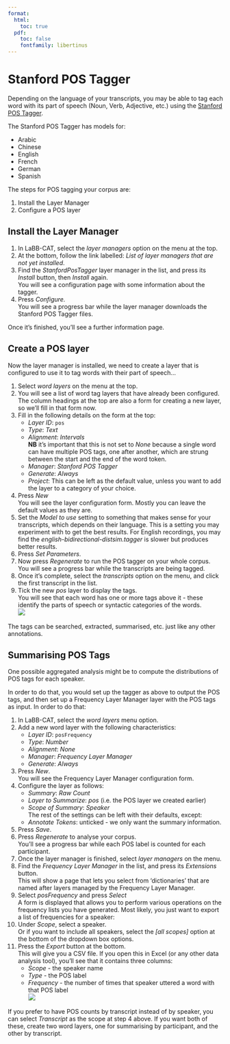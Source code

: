 ```yaml
---
format:
  html:
    toc: true
  pdf: 
    toc: false
    fontfamily: libertinus
---
```

# Stanford POS Tagger

Depending on the language of your transcripts, you may be able to tag each word with its part of speech (Noun, Verb, Adjective, etc.) using the 
[Stanford POS Tagger](https://nlp.stanford.edu/software/tagger.html).

The Stanford POS Tagger has models for:

- Arabic
- Chinese
- English
- French
- German
- Spanish

The steps for POS tagging your corpus are:

1. Install the Layer Manager
2. Configure a POS layer

## Install the Layer Manager

1. In LaBB-CAT, select the *layer managers* option on the menu at the top.
1. At the bottom, follow the link labelled: *List of layer managers that are not yet installed*.
1. Find the *StanfordPosTagger* layer manager in the list, and press its *Install* button, then *Install* again.  
   You will see a configuration page with some information about the tagger.
1. Press *Configure.*  
   You will see a progress bar while the layer manager downloads the Stanford POS Tagger files.  

Once it's finished, you'll see a further information page. 

## Create a POS layer

Now the layer manager is installed, we need to create a layer that is configured to use it to tag words with their part of speech...

1. Select *word layers* on the menu at the top.
1. You will see a list of word tag layers that have already been configured. The column headings at the top are also a form for creating a new layer, so we'll fill in that form now.
1. Fill in the following details on the form at the top:
    - *Layer ID*: `pos`
    - *Type*:  *Text*
    - *Alignment*: *Intervals*  
      **NB** it's important that this is not set to *None* because a single word can have multiple POS tags, one after another, which are strung between the start and the end of the word token.
    - *Manager*: *Stanford POS Tagger*
    - *Generate*: *Always*
    - *Project*: This can be left as the default value, unless you want to add the layer to a category of your choice.
1. Press *New*  
   You will see the layer configuration form. Mostly you can leave the default values as they are.
1. Set the *Model to use* setting to something that makes sense for your transcripts, which depends on their language. This is a setting you may experiment with to get the best results. For English recordings, you may find the *english-bidirectional-distsim.tagger* is slower but produces better results.
1. Press *Set Parameters*.
1. Now press *Regenerate* to run the POS tagger on your whole corpus.  
   You will see a progress bar while the transcripts are being tagged.
1. Once it's complete, select the *transcripts* option on the menu, and click the first transcript in the list.
1. Tick the new *pos* layer to display the tags.  
   You will see that each word has one or more tags above it - these identify the parts of speech or syntactic categories of the words.  
   ![](StanfordPOSTaggedUtterances.png){fig-alt="An example transcript with tags: the (DT) first (JJ) one (CD) being (VDG) September (NNP) etc..."}

The tags can be searched, extracted, summarised, etc. just like any other annotations.

## Summarising POS Tags

One possible aggregated analysis might be to compute the distributions of POS tags for each speaker.

In order to do that, you would set up the tagger as above to output the POS tags, and then set up a Frequency Layer Manager layer with the POS tags as input. In order to do that:

1. In LaBB-CAT, select the *word layers* menu option.
1. Add a new word layer with the following characteristics:
    - *Layer ID*: `posFrequency`
    - *Type*: *Number*
    - *Alignment*: *None*
    - *Manager*: *Frequency Layer Manager*
    - *Generate*: *Always*
1. Press *New*.  
   You will see the Frequency Layer Manager configuration form.
1. Configure the layer as follows:
    - *Summary*: *Raw Count*
    - *Layer to Summarize*: *pos* (i.e. the POS layer we created earlier)
    - *Scope of Summary*: *Speaker*  
      The rest of the settings can be left with their defaults, except:
    - *Annotate Tokens*: unticked - we only want the summary information.
1. Press *Save*.
1. Press *Regenerate* to analyse your corpus.  
   You'll see a progress bar while each POS label is counted for each participant.
1. Once the layer manager is finished, select *layer managers* on the menu.
1. Find the *Frequency Layer Manager* in the list, and press its *Extensions* button.  
   This will show a page that lets you select from 'dictionaries' that are named after layers managed by the Frequency Layer Manager.
1. Select *posFrequency* and press *Select*  
   A form is displayed that allows you to perform various operations on the frequency lists you have generated. Most likely, you just want to export a list of frequencies for a speaker:
1. Under *Scope*, select a speaker.  
   Or if you want to include all speakers, select the *[all scopes]* option at the bottom of the dropdown box options.
1. Press the *Export* button at the bottom.  
   This will give you a CSV file. If you open this in Excel (or any other data analysis tool), you'll see that it contains three columns:
    - *Scope* - the speaker name
    - *Type* - the POS label
    - *Frequency* - the number of times that speaker uttered a word with that POS label  
    ![](StanfordPOSFrequenciesByParticipant.png){fig-alt="A spreadsheet with colums: Scope, Type, Frequency, and rows like: AP511_MikeThorpe, CC, 71, etc."}

If you prefer to have POS counts by transcript instead of by speaker, you can select *Transcript* as the scope at step 4 above. If you want both of these, create two word layers, one for summarising by participant, and the other by transcript.